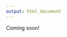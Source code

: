 ```yaml
---
output: html_document
---
```


Coming soon! 

<link rel="stylesheet" href="styles.css" type="text/css">